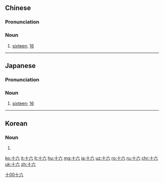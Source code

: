 ==Chinese==
{{zh-forms}}
{{cardinalbox|zh|15|16|17|十五|十七}}

===Pronunciation===
{{zh-pron
|m=shíliù
|c=sap6 luk6
|h=pfs=sṳ̍p-liuk
|mn=cha̍p-la̍k
|mn-t=zab8 lag8
|cat=n
}}

===Noun===
{{zh-noun}}

# [[sixteen]]; [[16]]

[[Category:Mandarin numeral symbols|十00十六]]

----

==Japanese==
{{ja-kanjitab|じゅう|ろく|yomi=o}}

===Pronunciation===
{{ja-pron|じゅうろく|y=o|dev=5}}

===Noun===
{{ja-noun|じゅうろく}}

# [[sixteen]]; [[16]]

----

==Korean==
{{ko-hanjatab}}

===Noun===
{{ko-noun|hj|hangeul=십육|rv=simnyuk}}

# {{hanja form of|십육|[[sixteen]]; [[16]]}}

[[ko:十六]]
[[it:十六]]
[[lt:十六]]
[[hu:十六]]
[[mg:十六]]
[[ja:十六]]
[[uz:十六]]
[[ro:十六]]
[[ru:十六]]
[[chr:十六]]
[[uk:十六]]
[[zh:十六]]